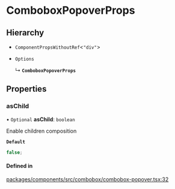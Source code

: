 # ComboboxPopoverProps

## Hierarchy

- `ComponentPropsWithoutRef`\<`"div"`\>

- `Options`

  ↳ **`ComboboxPopoverProps`**

## Properties

### asChild

• `Optional` **asChild**: `boolean`

Enable children composition

**`Default`**

```ts
false;
```

#### Defined in

[packages/components/src/combobox/combobox-popover.tsx:32](https://github.com/vtex/shoreline/blob/bf9009f50/packages/components/src/combobox/combobox-popover.tsx#L32)
